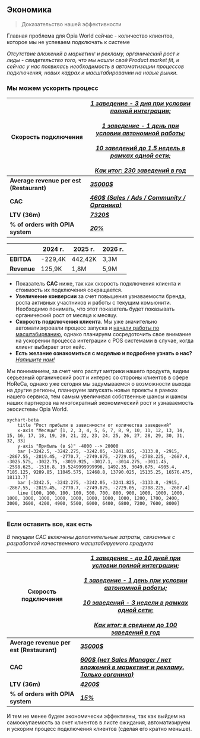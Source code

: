 
## Экономика

> Доказательство нашей эффективности

<Callout type="warning">
Главная проблема для Opia World сейчас - количество клиентов, которое мы не успеваем подключать к системе
</Callout>

*Отсутствие вложений в маркетинг и рекламу, органический рост и лиды - свидетельство того, что мы нашли свой Product market fit, и сейчас у нас появилась необходимость в автоматизации процессов подключения, новых кадрах и масштабировании на новые рынки.*

### Мы можем ускорить процесс

| Скорость подключения | <u>*1 заведение - 3 дня при условии полной интеграции; <br></br> 1 заведение - 1 день при условии автономной работы; <br></br> 10 заведений до 1.5 недель в рамках одной сети; <br></br> Как итог: 230 заведений в год* </u>|
| ----------- | ----------- |
| **Average revenue per est (Restaurant)** | <u>**_*35000$*_**</u> |
| **CAC** | <u>**_*460$ (Sales / Ads / Community / Органика)*_**</u>|
| **LTV (36m)** | <u>**_*7320$*_**</u> |
| **% of orders with OPIA system** | <u>**_*20%*_**</u> |

| | 2024 г. | 2025 г. | 2026 г. |
| ----------- | ----------- | ----------- | ----------- |
| **EBITDA** | -229,4K | 442,42K | 3,3M |
| **Revenue** | 125,9K | 1,8M | 5,9M | 

- Показатель **CAC** ниже, так как скорость подключения клиента и стоимость их подключения сокращается.
- **Увеличение конверсии** за счет повышения узнаваемости бренда, роста активных участников и работы с текущим комьюнити. Необходимо понимать, что этот показатель будет показывать органический рост от месяца к месяцу.
- **Скорость подключения клиента**. Мы уже значительно автоматизировали процесс запуска и [начали работы по масштабирванию](/scaling#как-мы-планируем-масштабироваться), однако планируем сосредоточить свое внимание на ускорении процесса интеграции с POS системами в случае, когда клиент выбирает этот кейс.
- **Есть желание ознакомиться с моделью и подробнее узнать о нас?** <u>*<a href="mailto:x5@opia-world.com">Напишите нам!</a>*</u>

<Callout type="default">
    Мы пониманием, за счет чего растут метрики нашего продукта, видим серьезный органический рост и интерес со стороны клиентов в сфере HoReCa, однако уже сегодня мы задумываемся о возможности выхода на другие регионы, планируем запускать новые проекты в рамках нашего сервиса, тем самым увеличивая собственные шансы и шансы наших партнеров на многократный экономический рост и узнаваемость экосистемы Opia World.
</Callout>

```mermaid
xychart-beta
    title "Рост прибыли в зависимости от количества заведений"
    x-axis "Месяцы" [1, 2, 3, 4, 5, 6, 7, 8, 9, 10, 11, 12, 13, 14, 15, 16, 17, 18, 19, 20, 21, 22, 23, 24, 25, 26, 27, 28, 29, 30, 31, 32, 33]
    y-axis "Прибыль (в $)" -4000 --> 20000
    bar [-3242.5, -3242.275, -3242.05, -3241.825, -3133.8, -2915, -2867.55, -2819.45, -2770.7, -2749.875, -2729.05, -2708.225, -2687.4, -3025.575, -3022.75, -3019.925, -3017.1, -3014.275, -3011.45, -2598.625, -1516.8, 19.5249999999996, 1492.35, 3049.675, 4905.4, 7185.125, 9289.85, 11045.575, 12468.8, 13790.025, 15135.25, 16576.475, 18113.7]
    bar [-3242.5, -3242.275, -3242.05, -3241.825, -3133.8, -2915, -2867.55, -2819.45, -2770.7, -2749.875, -2729.05, -2708.225, -2687.4]
    line [100, 100, 100, 100, 500, 700, 800, 900, 1000, 1000, 1000, 1000, 1000, 1000, 1000, 1000, 1000, 1000, 1000, 1200, 1700, 2400, 3000, 3600, 4200, 4900, 5500, 6000, 6400, 6800, 7200, 7600, 8000]
```

---

### Если оставить все, как есть
*В текущем CAC включены дополнительные затраты, связанные с разработкой качественного масштабируемого продукта*

| Скорость подключения | <u>*1 заведение - до 10 дней при условии полной интеграции; <br></br> 1 заведение - 1 день при условии автономной работы; <br></br> 10 заведений - 3 недели в рамках одной сети; <br></br> Как итог: в среднем до 100 заведений в год*</u> |
| ----------- | ----------- |
| **Average revenue per est (Restaurant)** | <u>**_*35000$*_**</u> |
| **CAC** | <u>**_*600$ (нет Sales Manager / нет вложений в маркетинг и рекламу. Только органика)*_**</u>|
| **LTV (36m)** | <u>**_*4200$*_**</u> |
| **% of orders with OPIA system** | <u>**_*15%*_**</u> |

<Callout type="default">
    И тем не менее будем экономически эффективны, так как выйдем на самоокупаемость за счет клиентов в листе ожидания, автоматизируем и ускорим процесс подключения клиентов (сделая его кратно меньше).
</Callout>